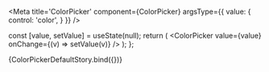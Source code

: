 
<Meta 
  title='ColorPicker' 
  component={ColorPicker}
  argsType={{
    value: {
      control: 'color',
    }
  }}
/>

<ArgsTable of={args}/>

  const [value, setValue] = useState(null);
  return (
    <ColorPicker
      value={value}
      onChange={(v) => setValue(v)}
    />
  );
};

<Canvas>
  <Story name='ColorPicker'>
    {ColorPickerDefaultStory.bind({})}
  </Story>
</Canvas>